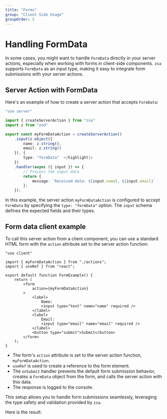 ```yaml
---
title: "Forms"
group: "Client Side Usage"
groupOrder: 5
---
```


# Handling FormData

In some cases, you might want to handle `FormData` directly in your server actions, especially when working with forms in client-side components. `zsa` supports `FormData` as an input type, making it easy to integrate form submissions with your server actions.

## Server Action with FormData

Here's an example of how to create a server action that accepts `FormData`:

```typescript:actions.ts
"use server"

import { createServerAction } from "zsa"
import z from "zod"

export const myFormDataAction = createServerAction()
    .input(z.object({
        name: z.string(),
        email: z.string()
    }), {
        type: "formData"  <|highlight|>
    })
    .handler(async ({ input }) => {
        // Process the input data
        return {
            message: `Received data: ${input.name}, ${input.email}`
        };
    });
```

In this example, the server action `myFormDataAction` is configured to accept `FormData` by specifying the `type: "formData"` option. The `input` schema defines the expected fields and their types.

## Form data client example

To call this server action from a client component, you can use a standard HTML form with the `action` attribute set to the server action function:

```typescript:form-example.tsx
"use client"

import { myFormDataAction } from "./actions";
import { useRef } from "react";

export default function FormExample() {
    return (
        <form
            action={myFormDataAction}
        >
            <label>
                Name:
                <input type="text" name="name" required />
            </label>
            <label>
                Email:
                <input type="email" name="email" required />
            </label>
            <button type="submit">Submit</button>
        </form>
    );
}
```

- The form's `action` attribute is set to the server action function, `myFormDataAction`.
- `useRef` is used to create a reference to the form element.
- The `onSubmit` handler prevents the default form submission behavior, creates a `FormData` object from the form, and calls the server action with this data.
- The response is logged to the console.

This setup allows you to handle form submissions seamlessly, leveraging the type safety and validation provided by `zsa`.

Here is the result:

<ExampleComponent id="form-data" />